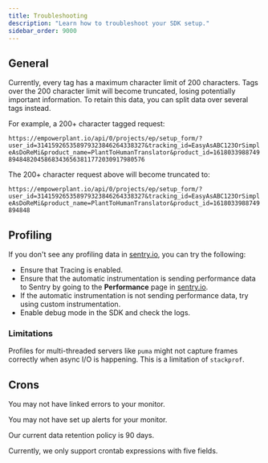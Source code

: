 ```yaml
---
title: Troubleshooting
description: "Learn how to troubleshoot your SDK setup."
sidebar_order: 9000
---
```


## General

<Expandable title="Why was my tag value truncated?">

  Currently, every tag has a maximum character limit of 200 characters. Tags over the 200 character limit will become truncated, losing potentially important information. To retain this data, you can split data over several tags instead.

  For example, a 200+ character tagged request:

  `https://empowerplant.io/api/0/projects/ep/setup_form/?user_id=314159265358979323846264338327&tracking_id=EasyAsABC123OrSimpleAsDoReMi&product_name=PlantToHumanTranslator&product_id=161803398874989484820458683436563811772030917980576`

  The 200+ character request above will become truncated to:

  `https://empowerplant.io/api/0/projects/ep/setup_form/?user_id=314159265358979323846264338327&tracking_id=EasyAsABC123OrSimpleAsDoReMi&product_name=PlantToHumanTranslator&product_id=1618033988749894848`

</Expandable>

## Profiling

<Expandable title="Why am I not seeing any profiling data?">

  If you don't see any profiling data in [sentry.io](https://sentry.io), you can try the following:

  - Ensure that <PlatformLink to="/tracing/">Tracing is enabled</PlatformLink>.
  - Ensure that the automatic instrumentation is sending performance data to Sentry by going to the **Performance** page
  in [sentry.io](https://sentry.io).
  - If the automatic instrumentation is not sending performance data, try using <PlatformLink
  to="/tracing/instrumentation/custom-instrumentation">custom instrumentation</PlatformLink>.
  - Enable <PlatformLink to="/configuration/options/#debug">debug mode</PlatformLink> in the SDK and check the logs.

  ### Limitations

  Profiles for multi-threaded servers like `puma` might not capture frames correctly when async I/O is happening. This
  is a limitation of `stackprof`.
</Expandable>

## Crons

<PlatformContent includePath="crons/troubleshooting" />

<Expandable title="Why aren't recurring job errors showing up on my monitor details page?">

You may not have <PlatformLink to="/crons/#connecting-errors-to-cron-monitors">linked errors to your monitor</PlatformLink>.

</Expandable>

<Expandable title="Why am I not receiving alerts when my monitor fails?">

You may not have <PlatformLink to="/crons/#alerts">set up alerts for your monitor</PlatformLink>.

</Expandable>

<Expandable title="What is the crons data retention policy for check-ins?">

Our current data retention policy is 90 days.

</Expandable>

<Expandable title="Do you support a monitor schedule with a six-field crontab expression?">

Currently, we only support crontab expressions with five fields.

</Expandable>

